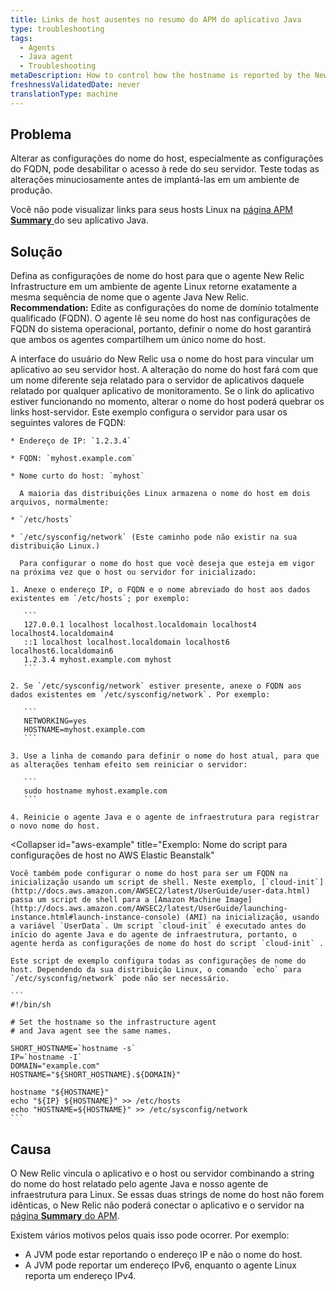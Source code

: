 ```yaml
---
title: Links de host ausentes no resumo do APM do aplicativo Java
type: troubleshooting
tags:
  - Agents
  - Java agent
  - Troubleshooting
metaDescription: How to control how the hostname is reported by the New Relic Java agent on Linux systems.
freshnessValidatedDate: never
translationType: machine
---
```


## Problema

<Callout variant="caution">
  Alterar as configurações do nome do host, especialmente as configurações do FQDN, pode desabilitar o acesso à rede do seu servidor. Teste todas as alterações minuciosamente antes de implantá-las em um ambiente de produção.
</Callout>

Você não pode visualizar links para seus hosts Linux na [página APM <DNT>**Summary**</DNT> ](/docs/apm/applications-menu/monitoring/applications-overview-dashboard)do seu aplicativo Java.

## Solução

Defina as configurações de nome do host para que o agente New Relic Infrastructure em um ambiente de agente Linux retorne exatamente a mesma sequência de nome que o agente Java New Relic. <DNT>**Recommendation:**</DNT> Edite as configurações do nome de domínio totalmente qualificado (FQDN). O agente lê seu nome do host nas configurações de FQDN do sistema operacional, portanto, definir o nome do host garantirá que ambos os agentes compartilhem um único nome do host.

<Callout variant="caution">
  A interface do usuário do New Relic usa o nome do host para vincular um aplicativo ao seu servidor host. A alteração do nome do host fará com que um nome diferente seja relatado para o servidor de aplicativos daquele relatado por qualquer aplicativo de monitoramento. Se o link do aplicativo estiver funcionando no momento, alterar o nome do host poderá quebrar os links host-servidor.
</Callout>

<CollapserGroup>
  <Collapser
    id="fqdn-example"
    title="Exemplo: edite suas configurações de FQDN"
  >
    Este exemplo configura o servidor para usar os seguintes valores de FQDN:

    * Endereço de IP: `1.2.3.4`

    * FQDN: `myhost.example.com`

    * Nome curto do host: `myhost`

      A maioria das distribuições Linux armazena o nome do host em dois arquivos, normalmente:

    * `/etc/hosts`

    * `/etc/sysconfig/network` (Este caminho pode não existir na sua distribuição Linux.)

      Para configurar o nome do host que você deseja que esteja em vigor na próxima vez que o host ou servidor for inicializado:

    1. Anexe o endereço IP, o FQDN e o nome abreviado do host aos dados existentes em `/etc/hosts`; por exemplo:

       ```
       127.0.0.1 localhost localhost.localdomain localhost4 localhost4.localdomain4
       ::1 localhost localhost.localdomain localhost6 localhost6.localdomain6
       1.2.3.4 myhost.example.com myhost
       ```

    2. Se `/etc/sysconfig/network` estiver presente, anexe o FQDN aos dados existentes em `/etc/sysconfig/network`. Por exemplo:

       ```
       NETWORKING=yes
       HOSTNAME=myhost.example.com
       ```

    3. Use a linha de comando para definir o nome do host atual, para que as alterações tenham efeito sem reiniciar o servidor:

       ```
       sudo hostname myhost.example.com
       ```

    4. Reinicie o agente Java e o agente de infraestrutura para registrar o novo nome do host.
  </Collapser>

  <Collapser
    id="aws-example"
    title="Exemplo: Nome do script para configurações de host no AWS Elastic Beanstalk"
  >
    Você também pode configurar o nome do host para ser um FQDN na inicialização usando um script de shell. Neste exemplo, [`cloud-init`](http://docs.aws.amazon.com/AWSEC2/latest/UserGuide/user-data.html) passa um script de shell para a [Amazon Machine Image](http://docs.aws.amazon.com/AWSEC2/latest/UserGuide/launching-instance.html#launch-instance-console) (AMI) na inicialização, usando a variável `UserData`. Um script `cloud-init` é executado antes do início do agente Java e do agente de infraestrutura, portanto, o agente herda as configurações de nome do host do script `cloud-init` .

    Este script de exemplo configura todas as configurações de nome do host. Dependendo da sua distribuição Linux, o comando `echo` para `/etc/sysconfig/network` pode não ser necessário.

    ```
    #!/bin/sh

    # Set the hostname so the infrastructure agent
    # and Java agent see the same names.

    SHORT_HOSTNAME=`hostname -s`
    IP=`hostname -I`
    DOMAIN="example.com"
    HOSTNAME="${SHORT_HOSTNAME}.${DOMAIN}"

    hostname "${HOSTNAME}"
    echo "${IP} ${HOSTNAME}" >> /etc/hosts
    echo "HOSTNAME=${HOSTNAME}" >> /etc/sysconfig/network
    ```
  </Collapser>
</CollapserGroup>

## Causa

O New Relic vincula o aplicativo e o host ou servidor combinando a string do nome do host relatado pelo agente Java e nosso agente de infraestrutura para Linux. Se essas duas strings de nome do host não forem idênticas, o New Relic não poderá conectar o aplicativo e o servidor na [página <DNT>**Summary**</DNT> do APM](/docs/apm/applications-menu/monitoring/applications-overview-dashboard).

Existem vários motivos pelos quais isso pode ocorrer. Por exemplo:

* A JVM pode estar reportando o endereço IP e não o nome do host.
* A JVM pode reportar um endereço IPv6, enquanto o agente Linux reporta um endereço IPv4.